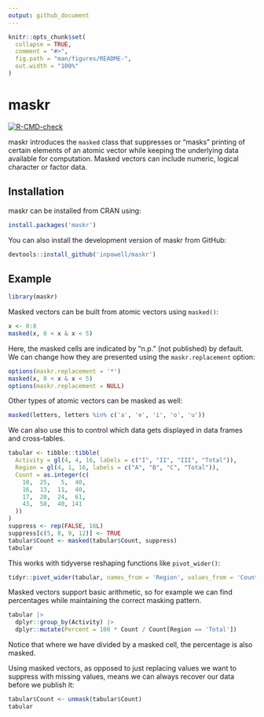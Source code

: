 ```yaml
---
output: github_document
---
```


<!-- README.md is generated from README.Rmd. Please edit that file -->

```r
knitr::opts_chunk$set(
  collapse = TRUE,
  comment = "#>",
  fig.path = "man/figures/README-",
  out.width = "100%"
)
```

# maskr

<!-- badges: start -->
[![R-CMD-check](https://github.com/inpowell/maskr/actions/workflows/R-CMD-check.yaml/badge.svg)](https://github.com/inpowell/maskr/actions/workflows/R-CMD-check.yaml)
<!-- badges: end -->

maskr introduces the `masked` class that suppresses or "masks" printing of certain elements of an atomic vector while keeping the underlying data available for computation. Masked vectors can include numeric, logical character or factor data.

## Installation

maskr can be installed from CRAN using:

```r
install.packages('maskr')
```

You can also install the development version of maskr from GitHub:

``` r
devtools::install_github('inpowell/maskr')
```

## Example

```r
library(maskr)
```

Masked vectors can be built from atomic vectors using `masked()`:

```r
x <- 0:8
masked(x, 0 < x & x < 5)
```

Here, the masked cells are indicated by "n.p." (not published) by default. We can change how they are presented using the `maskr.replacement` option:

```r
options(maskr.replacement = '*')
masked(x, 0 < x & x < 5)
options(maskr.replacement = NULL)
```

Other types of atomic vectors can be masked as well:

```r
masked(letters, letters %in% c('a', 'e', 'i', 'o', 'u'))
```

We can also use this to control which data gets displayed in data frames and cross-tables.

```r
tabular <- tibble::tibble(
  Activity = gl(4, 4, 16, labels = c("I", "II", "III", "Total")),
  Region = gl(4, 1, 16, labels = c("A", "B", "C", "Total")),
  Count = as.integer(c(
    10,  25,   5,  40,
    16,  13,  11,  40,
    17,  20,  24,  61,
    43,  58,  40, 141
  ))
)
suppress <- rep(FALSE, 16L)
suppress[c(5, 8, 9, 12)] <- TRUE
tabular$Count <- masked(tabular$Count, suppress)
tabular
```

This works with tidyverse reshaping functions like `pivot_wider()`:

```r
tidyr::pivot_wider(tabular, names_from = 'Region', values_from = 'Count')
```

Masked vectors support basic arithmetic, so for example we can find percentages while maintaining the correct masking pattern.

```r
tabular |>
  dplyr::group_by(Activity) |>
  dplyr::mutate(Percent = 100 * Count / Count[Region == 'Total'])
```

Notice that where we have divided by a masked cell, the percentage is also masked.

Using masked vectors, as opposed to just replacing values we want to suppress with missing values, means we can always recover our data before we publish it:

```r
tabular$Count <- unmask(tabular$Count)
tabular
```
